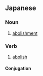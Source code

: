 ==Japanese==
{{ja-kanjitab|はい|ぜつ|yomi=on}}

===Noun===
{{ja-noun|はいぜつ}}
# [[abolishment]]
#: {{ja-usex|核廃絶のために４００万人分の署名を集めた。|かく '''はいぜつ''' の ため に まん にん ぶん の しょめい を あつめた。|We collected 4 million signatures for nuclear '''disarmament'''.}}

===Verb===
{{ja-verb-suru|はいぜつ}}

# [[abolish]]

====Conjugation====
{{ja-suru|はいぜつ}}